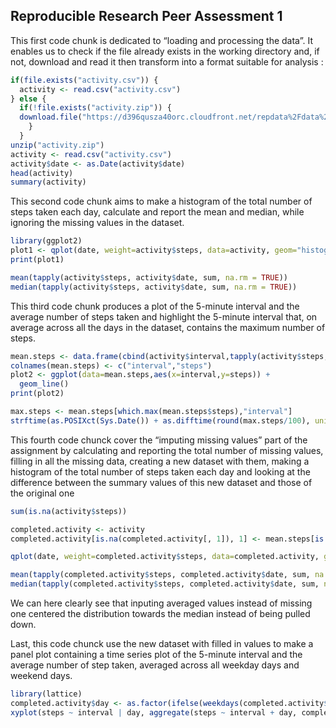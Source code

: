 Reproducible Research Peer Assessment 1
---------------------------------------------

This first code chunk is dedicated to "loading and processing the data". It enables us to check if the file already exists in the working directory and, if not, download and read it then transform into a format suitable for analysis :

```r
if(file.exists("activity.csv")) {
  activity <- read.csv("activity.csv")
} else {
  if(!file.exists("activity.zip")) {
  download.file("https://d396qusza40orc.cloudfront.net/repdata%2Fdata%2Factivity.zip", destfile = "activity.zip", method="curl")
    }
  }
unzip("activity.zip")
activity <- read.csv("activity.csv")
activity$date <- as.Date(activity$date)
head(activity)
summary(activity)
```

This second code chunk aims to make a histogram of the total number of steps taken each day, calculate and report the mean and median, while ignoring the missing values in the dataset.

```r
library(ggplot2)
plot1 <- qplot(date, weight=activity$steps, data=activity, geom="histogram", binwidth = 1)
print(plot1)

mean(tapply(activity$steps, activity$date, sum, na.rm = TRUE))
median(tapply(activity$steps, activity$date, sum, na.rm = TRUE))
```

This third code chunk produces a plot of the 5-minute interval and the average number of steps taken and highlight the 5-minute interval that, on average across all the days in the dataset, contains the maximum number of steps.

```r
mean.steps <- data.frame(cbind(activity$interval,tapply(activity$steps, activity$interval, mean, na.rm = TRUE)))
colnames(mean.steps) <- c("interval","steps")
plot2 <- ggplot(data=mean.steps,aes(x=interval,y=steps)) +
  geom_line()
print(plot2)

max.steps <- mean.steps[which.max(mean.steps$steps),"interval"]
strftime(as.POSIXct(Sys.Date()) + as.difftime(round(max.steps/100), units="hours") + as.difftime(max.steps%%100, units="mins"), "%r",tz="UTC")
```

This fourth code chunck cover the "imputing missing values" part of the assignment by calculating and reporting the total number of missing values, filling in all the missing data, creating a new dataset with them, making a histogram of the total number of steps taken each day and looking at the difference between the summary values of this new dataset and those of the original one

```r
sum(is.na(activity$steps))

completed.activity <- activity
completed.activity[is.na(completed.activity[, 1]), 1] <- mean.steps[is.na(completed.activity[, 1]),2]

qplot(date, weight=completed.activity$steps, data=completed.activity, geom="histogram", binwidth = 1)

mean(tapply(completed.activity$steps, completed.activity$date, sum, na.rm = TRUE))
median(tapply(completed.activity$steps, completed.activity$date, sum, na.rm = TRUE))
```

We can here clearly see that inputing averaged values instead of missing one centered the distribution towards the median instead of being pulled down.

Last, this code chunck use the new dataset with filled in values to make a panel plot containing a time series plot of the 5-minute interval and the average number of step taken, averaged across all weekday days and weekend days.

```r
library(lattice)
completed.activity$day <- as.factor(ifelse(weekdays(completed.activity$date) %in% c("Saturday","Sunday"),"Weekend","Weekday"))
xyplot(steps ~ interval | day, aggregate(steps ~ interval + day, completed.activity, FUN = mean), layout = c(1, 2), type = "l", group=day)
```
